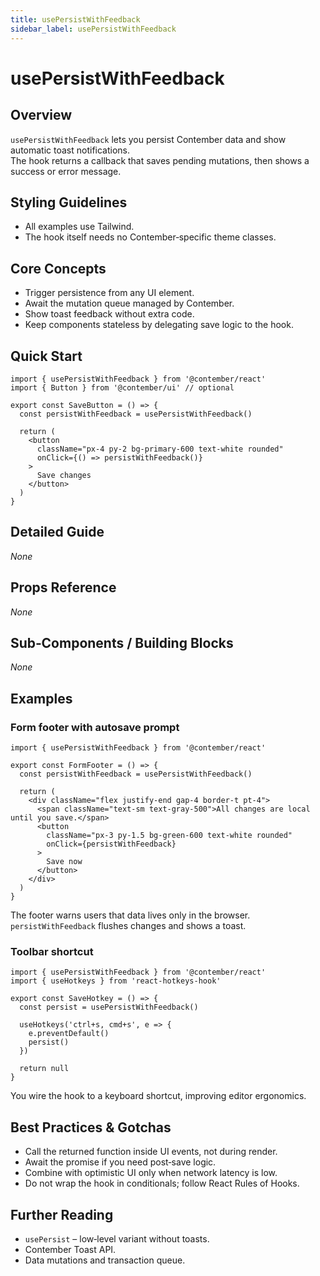 ```yaml
---
title: usePersistWithFeedback
sidebar_label: usePersistWithFeedback
---
```


# usePersistWithFeedback

## Overview
`usePersistWithFeedback` lets you persist Contember data and show automatic toast notifications.  
The hook returns a callback that saves pending mutations, then shows a success or error message.

## Styling Guidelines
* All examples use Tailwind.  
* The hook itself needs no Contember‑specific theme classes.

## Core Concepts
* Trigger persistence from any UI element.
* Await the mutation queue managed by Contember.
* Show toast feedback without extra code.
* Keep components stateless by delegating save logic to the hook.

## Quick Start
```tsx
import { usePersistWithFeedback } from '@contember/react'
import { Button } from '@contember/ui' // optional

export const SaveButton = () => {
  const persistWithFeedback = usePersistWithFeedback()

  return (
    <button
      className="px-4 py-2 bg-primary-600 text-white rounded"
      onClick={() => persistWithFeedback()}
    >
      Save changes
    </button>
  )
}
```

## Detailed Guide
_None_

## Props Reference
_None_

## Sub‑Components / Building Blocks
_None_

## Examples

### Form footer with autosave prompt
```tsx
import { usePersistWithFeedback } from '@contember/react'

export const FormFooter = () => {
  const persistWithFeedback = usePersistWithFeedback()

  return (
    <div className="flex justify-end gap-4 border-t pt-4">
      <span className="text-sm text-gray-500">All changes are local until you save.</span>
      <button
        className="px-3 py-1.5 bg-green-600 text-white rounded"
        onClick={persistWithFeedback}
      >
        Save now
      </button>
    </div>
  )
}
```
The footer warns users that data lives only in the browser.  
`persistWithFeedback` flushes changes and shows a toast.

### Toolbar shortcut
```tsx
import { usePersistWithFeedback } from '@contember/react'
import { useHotkeys } from 'react-hotkeys-hook'

export const SaveHotkey = () => {
  const persist = usePersistWithFeedback()

  useHotkeys('ctrl+s, cmd+s', e => {
    e.preventDefault()
    persist()
  })

  return null
}
```
You wire the hook to a keyboard shortcut, improving editor ergonomics.

## Best Practices & Gotchas
* Call the returned function inside UI events, not during render.
* Await the promise if you need post‑save logic.
* Combine with optimistic UI only when network latency is low.
* Do not wrap the hook in conditionals; follow React Rules of Hooks.

## Further Reading
* `usePersist` – low‑level variant without toasts.  
* Contember Toast API.  
* Data mutations and transaction queue.

<!-- End of Generated Documentation -->
